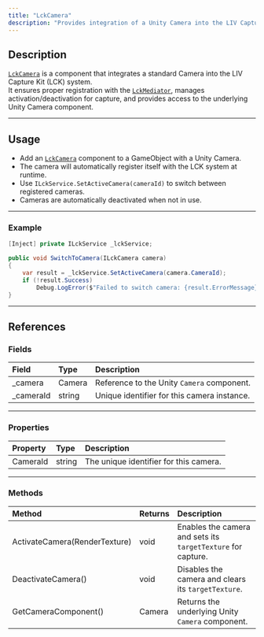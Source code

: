 ```yaml
---
title: "LckCamera"
description: "Provides integration of a Unity Camera into the LIV Capture Kit system."
---
```


## Description

[`LckCamera`](/api-reference/LckCamera) is a component that integrates a standard Camera into the LIV Capture Kit (LCK) system.\
It ensures proper registration with the [`LckMediator`](/api-reference/LckMediator), manages activation/deactivation for capture, and provides access to the underlying Unity Camera component.

---

## Usage

- Add an [`LckCamera`](/api-reference/LckCamera) component to a GameObject with a Unity Camera.
- The camera will automatically register itself with the LCK system at runtime.
- Use `ILckService.SetActiveCamera(cameraId)` to switch between registered cameras.
- Cameras are automatically deactivated when not in use.

---

### Example

```c#
[Inject] private ILckService _lckService;

public void SwitchToCamera(ILckCamera camera)
{
    var result = _lckService.SetActiveCamera(camera.CameraId);
    if (!result.Success)
        Debug.LogError($"Failed to switch camera: {result.ErrorMessage}");
}
```

---

## References

### Fields

| Field      | Type   | Description                                 |
| :--------- | :----- | :------------------------------------------ |
| \_camera   | Camera | Reference to the Unity `Camera` component.  |
| \_cameraId | string | Unique identifier for this camera instance. |

---

### Properties

| Property | Type   | Description                            |
| :------- | :----- | :------------------------------------- |
| CameraId | string | The unique identifier for this camera. |

---

### Methods

| Method                        | Returns | Description                                                  |
| :---------------------------- | :------ | :----------------------------------------------------------- |
| ActivateCamera(RenderTexture) | void    | Enables the camera and sets its `targetTexture` for capture. |
| DeactivateCamera()            | void    | Disables the camera and clears its `targetTexture`.          |
| GetCameraComponent()          | Camera  | Returns the underlying Unity `Camera` component.             |